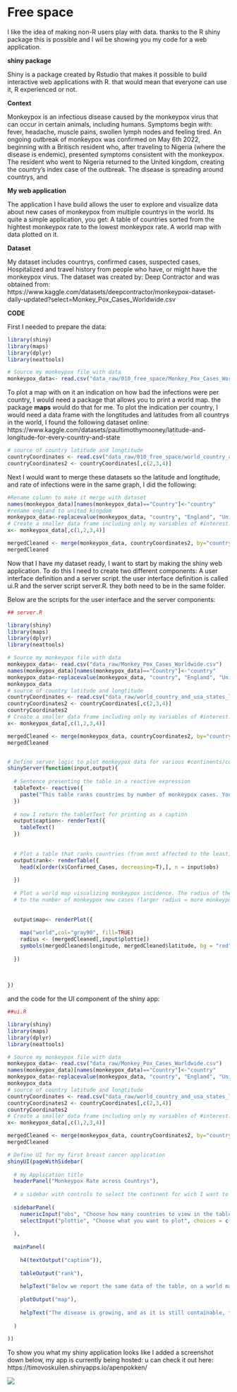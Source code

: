 # Free space

I like the idea of making non-R users play with data. thanks to the R shiny package this is possible and I wil be showing you my code for a web application.

__shiny package__

Shiny is a package created by Rstudio that makes it possible to build interactive web applications with R. that would mean that everyone can use it, R experienced or not.

__Context__

Monkeypox is an infectious disease caused by the monkeypox virus that can occur in certain animals, including humans. Symptoms begin with: fever, headache, muscle pains, swollen lymph nodes and feeling tired. An ongoing outbreak of monkeypox was confirmed on May 6th 2022, beginning with a Britisch resident who, after traveling to Nigeria (where the disease is endemic), presented symptoms consistent with the monkeypox. The resident who went to Nigeria returned to the United kingdom, creating the country's index case of the outbreak. The disease is spreading around countrys, and 

__My web application__

The application I have build allows the user to explore and visualize data about new cases of monkeypox from multiple countrys in the world. Its quite a simple application, you get:
A table of countries sorted from the hightest monkeypox rate to the lowest monkeypox rate.
A world map with data plotted on it.

__Dataset__

My dataset includes countrys, confirmed cases, suspected cases, Hospitalized and travel history from people who have, or might have the monkeypox virus. The dataset was created by: Deep Contractor and was obtained from: 
https://www.kaggle.com/datasets/deepcontractor/monkeypox-dataset-daily-updated?select=Monkey_Pox_Cases_Worldwide.csv

__CODE__

First I needed to prepare the data:

```r
library(shiny)
library(maps)
library(dplyr)
library(neattools)
```

```r
# Source my monkeypox file with data
monkeypox_data<- read.csv("data_raw/010_free_space/Monkey_Pox_Cases_Worldwide.csv")
```

To plot a map with on it an indication on how bad the infections were per country, I would need a package that allows you to print a world map. the package __maps__ would do that for me. To plot the indication per country, I would need a data frame with the longtitudes and latitudes from all countrys in the world, I found the following dataset online: https://www.kaggle.com/datasets/paultimothymooney/latitude-and-longitude-for-every-country-and-state

```r
# source of country latitude and longtitude 
countryCoordinates <- read.csv("data_raw/010_free_space/world_country_and_usa_states_latitude_and_longitude_values.csv")
countryCoordinates2 <- countryCoordinates[,c(2,3,4)]
```

Next I would want to merge these datasets so the latitude and longtitude, and rate of infections were in the same graph, I did the following:

```r
#Rename column to make it merge with dataset
names(monkeypox_data)[names(monkeypox_data)=="Country"]<-"country"
#rename england to united kingdom
monkeypox_data<-replacevalue(monkeypox_data, "country", "England", "United Kingdom")
# Create a smaller data frame including only my variables of #interest:country, monkeypox rate, continent
x<- monkeypox_data[,c(1,2,3,4)]

mergedCleaned <- merge(monkeypox_data, countryCoordinates2, by="country", all.x=FALSE)
mergedCleaned
```

Now that I have my dataset ready, I want to start by making the shiny web application. To do this I need to create two different components: A user interface definition and a server script. the user interface definition is called ui.R and the server script server.R. they both need to be in the same folder.

Below are the scripts for the user interface and the server components:

```r
## server.R

library(shiny)
library(maps)
library(dplyr)
library(neattools)

# Source my monkeypox file with data
monkeypox_data<- read.csv("data_raw/Monkey_Pox_Cases_Worldwide.csv")
names(monkeypox_data)[names(monkeypox_data)=="Country"]<-"country"
monkeypox_data<-replacevalue(monkeypox_data, "country", "England", "United Kingdom")
monkeypox_data
# source of country latitude and longtitude 
countryCoordinates <- read.csv("data_raw/world_country_and_usa_states_latitude_and_longitude_values.csv")
countryCoordinates2 <- countryCoordinates[,c(2,3,4)]
countryCoordinates2
# Create a smaller data frame including only my variables of #interest:country, monkeypox rate, continent
x<- monkeypox_data[,c(1,2,3,4)]

mergedCleaned <- merge(monkeypox_data, countryCoordinates2, by="country", all.x=FALSE)
mergedCleaned


# Define server logic to plot monkeypox data for various #continents/countries
shinyServer(function(input,output){
  
  # Sentence presenting the table in a reactive expression
  tableText<- reactive({
    paste("This table ranks countries by number of monkeypox cases. You have selected all countries in")
  })
  
  # now I return the tabletText for printing as a caption
  output$caption<- renderText({
    tableText()
  })
  
  
  # Plot a table that ranks countries (from most affected to the least) by monkeypox rate
  output$rank<- renderTable({
    head(x[order(x$Confirmed_Cases, decreasing=T),], n = input$obs)  
      
  })
  
  # Plot a world map visualizing monkeypox incidence. The radius of the circle correspond
  # to the number of monkeypox new cases (larger radius = more monkeypox new cases)
  
  
  output$map<- renderPlot({
    
    map("world",col="gray90", fill=TRUE)
    radius <- (mergedCleaned[,input$plottie])
    symbols(mergedCleaned$longitude, mergedCleaned$latitude, bg = "red", fg = "green", lwd = 0.1, circles = radius, inches = 0.12, add = TRUE)
  
  })
  
  
  
})
```

and the code for the UI component of the shiny app:

```r
##ui.R

library(shiny)
library(maps)
library(dplyr)
library(neattools)

# Source my monkeypox file with data
monkeypox_data<- read.csv("data_raw/Monkey_Pox_Cases_Worldwide.csv")
names(monkeypox_data)[names(monkeypox_data)=="Country"]<-"country"
monkeypox_data<-replacevalue(monkeypox_data, "country", "England", "United Kingdom")
monkeypox_data
# source of country latitude and longtitude 
countryCoordinates <- read.csv("data_raw/world_country_and_usa_states_latitude_and_longitude_values.csv")
countryCoordinates2 <- countryCoordinates[,c(2,3,4)]
countryCoordinates2
# Create a smaller data frame including only my variables of #interest:country, monkeypox rate, continent
x<- monkeypox_data[,c(1,2,3,4)]

mergedCleaned <- merge(monkeypox_data, countryCoordinates2, by="country", all.x=FALSE)
mergedCleaned

# Define UI for my first breast cancer application
shinyUI(pageWithSidebar(
  
  # my Application title
  headerPanel("Monkeypox Rate across Countrys"),
  
  # a sidebar with controls to select the continent for wich I want to see the distribution
  
  sidebarPanel(
    numericInput("obs", "Choose how many countries to view in the table", 3),
    selectInput("plottie", "Choose what you want to plot", choices = c("Confirmed_Cases", "Suspected_Cases", "Hospitalized"))
    
  ),
  
  mainPanel(
    
    h4(textOutput("caption")),
    
    tableOutput("rank"),
    
    helpText("Below we report the same data of the table, on a world map. The size of the circle corresponds to the number of monkeypox new cases on that country."),
    
    plotOutput("map"),
    
    helpText("The disease is growing, and as it is still containable, this is a good way to keep an eye on spreading of the disease")
    
  )
  
))

```

To show you what my shiny application looks like I added a screenshot down below, my app is currently being hosted: u can check it out here: https://timovoskuilen.shinyapps.io/apenpokken/ 

![](./images/monkeypox_shiny.png)



